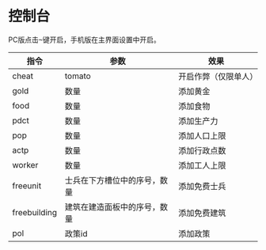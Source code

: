 # 控制台

PC版点击<kbd>~</kbd>键开启，手机版在主界面设置中开启。

| 指令  | 参数   | 效果   |
|-------------- | -------------- | -------------- |
| cheat   | tomato     | 开启作弊（仅限单人）     |
| gold   | 数量     | 添加黄金     |
| food   | 数量     | 添加食物     |
| pdct   | 数量     | 添加生产力     |
| pop   | 数量     | 添加人口上限     |
| actp   | 数量     | 添加行政点数     |
| worker   | 数量     | 添加工人上限     |
| freeunit   | 士兵在下方槽位中的序号，数量     | 添加免费士兵     |
| freebuilding   | 建筑在建造面板中的序号，数量     | 添加免费建筑     |
| pol   | 政策id     | 添加政策     |